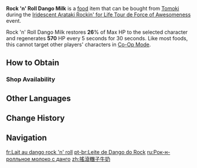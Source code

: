 {{Food Infobox
|id              = 108669
|description     = Having sat beneath the stage for a day and a night, this [[Dango Milk]] has been fermented using the yeast of Rock 'n' Roll, transforming it into Rock 'n' Roll Dango Milk!<br>They say that its flavor has undergone some marvelous change, but still more amazingly, it can be sold for twice the price of the original version!<br>That really rocks.
|type            = Recovery Dishes
|effect          = Restores '''26'''% of Max HP to the selected character and regenerates '''570''' HP every 5s for 30s.
|effectType      = Regeneration
|quality         = 2
|region          = Inazuma
|event           = Iridescent Arataki Rockin' for Life Tour de Force of Awesomeness
|source1         = {{Sold By}}
}}
'''Rock 'n' Roll Dango Milk''' is a [[food]] item that can be bought from [[Tomoki]] during the [[Iridescent Arataki Rockin' for Life Tour de Force of Awesomeness]] event.

Rock 'n' Roll Dango Milk restores '''26'''% of Max HP to the selected character and regenerates '''570''' HP every 5 seconds for 30 seconds. Like most foods, this cannot target other players' characters in [[Co-Op Mode]].

==How to Obtain==
===Shop Availability===
{{Shop Availability}}

==Other Languages==
{{Other Languages
|en       = Rock 'n' Roll Dango Milk
|zhs      = 摇滚团子牛奶
|zhs_rm   = Yáogǔn Tuánzǐ Niúnǎi
|zht      = 搖滾糰子牛奶
|zht_rm   = Yáogǔn Tuánzǐ Niúnǎi
|zh_tl    = 
|ja       = ロック団子牛乳
|ja_rm    = Rokku Dango Gyuunyuu
|ja_tl    = Rock Dango Milk
|ko       = 로큰롤 경단 우유
|ko_rm    = 
|ko_tl    = 
|es       = Leche de dango roquera
|es_tl    = Rock Dango Milk
|fr       = Lait au dango rock 'n' roll
|fr_tl    = Rock 'n' Roll Dango Milk
|ru       = Рок-н-ролльное молоко с данго
|ru_tl    = 
|th       = Rock 'n' Roll Dango Milk
|vi       = Sữa Dango Rock&Roll
|vi_tl    = 
|de       = Rock-’n’-Roll-Kloßmilch
|de_tl    = Rock 'n' Roll Dumpling Milk
|id       = Rock 'n' Roll Dango Milk
|pt       = Leite de Dango do Rock
|pt_tl    = 
|tr       = Rock 'n' Roll Sütlü Dango
|tr_tl    = 
|it       = Latte ai dango rock 'n' roll
|it_tl    = 
}}

==Change History==
{{Change History|4.6}}

==Navigation==
{{Food Navbox|type=Event-Exclusive Dishes}}

[[fr:Lait au dango rock 'n' roll]]
[[pt-br:Leite de Dango do Rock]]
[[ru:Рок-н-ролльное молоко с данго]]
[[zh:搖滾糰子牛奶]]